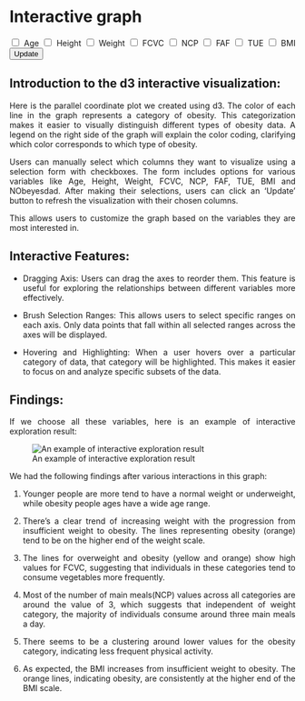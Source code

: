 <!-- 
4 Interactive (or animated) component in D3  d3graph.qmd

Select one (or more) of your key findings to present in an interactive or animated format using D3. Be thoughtful about how you use interactivity and/or animation: using these features to add value in a way that would not be possible with a static graph. 

Design with the goal of users walking away with a new understanding of the data and a clear understanding of the purpose of the visualization. If the tool is interactive, provide clear instructions on how the user should engage. Thoughtfulness and originality is more important than technical prowess; in all aspects of the project, think quality, not quantity. 

Interactive graphs must follow all of the best practices as with static graphs in terms of perception, labeling, accuracy, etc.

Your D3/javascript code should be added to a .js file in the scripts/ folder of your repo. This videoLinks to an external site. explains how to set this up properly. The same material is also available in this chapterLinks to an external site..
-->

# Interactive graph

<style>
  /* * {
    font-family: sans-serif;
  } */
</style>


<div id="plot">
  <form id="selectionForm">
          <input type="checkbox" id="age" name="variables" value="Age">
          <label for="age">Age</label>
          <input type="checkbox" id="height" name="variables" value="Height">
          <label for="height">Height</label>
          <input type="checkbox" id="weight" name="variables" value="Weight">
          <label for="weight">Weight</label>
          <input type="checkbox" id="fcvc" name="variables" value="FCVC">
          <label for="fcvc">FCVC</label>
          <input type="checkbox" id="ncp" name="variables" value="NCP">
          <label for="ncp">NCP</label>
          <input type="checkbox" id="faf" name="variables" value="FAF">
          <label for="faf">FAF</label>
          <input type="checkbox" id="tue" name="variables" value="TUE">
          <label for="tue">TUE</label>
          <input type="checkbox" id="bmi" name="variables" value="BMI">
          <label for="bmi">BMI</label>
      <button type="button" onclick="updateVisualization()">Update</button>
  </form>
<div id='my_dataviz'></div>
</div>



<script src="https://cdn.jsdelivr.net/npm/d3@7"></script>
<script src="scripts/myscript.js"></script>
<meta charset="utf-8">

<!-- Load d3.js -->
<script src="https://d3js.org/d3.v6.js"></script>

<!-- Create a div where the graph will take place -->


## Introduction to the d3 interactive visualization:

Here is the parallel coordinate plot we created using d3.
The color of each line in the graph represents a category of obesity. 
This categorization makes it easier to visually distinguish different types of obesity data.
A legend on the right side of the graph will explain the color coding, clarifying which color corresponds to which type of obesity.


Users can manually select which columns they want to visualize using a selection form with checkboxes.
The form includes options for various variables like Age, Height, Weight, FCVC, NCP, FAF, TUE, BMI and NObeyesdad.
After making their selections, users can click an 'Update' button to refresh the visualization with their chosen columns.

This allows users to customize the graph based on the variables they are most interested in.

## Interactive Features:

- Dragging Axis: Users can drag the axes to reorder them. This feature is useful for exploring the relationships between different variables more effectively.

- Brush Selection Ranges: This allows users to select specific ranges on each axis. Only data points that fall within all selected ranges across the axes will be displayed.

- Hovering and Highlighting: When a user hovers over a particular category of data, that category will be highlighted. This makes it easier to focus on and analyze specific subsets of the data.

## Findings:

If we choose all these variables, here is an example of interactive exploration result:

![An example of interactive exploration result](scripts/parallel-coordinate.png)

We had the following findings after various interactions in this graph:

1. Younger people are more tend to have a normal weight or underweight, while obesity people ages have a wide age range.

2. There's a clear trend of increasing weight with the progression from insufficient weight to obesity. The lines representing obesity (orange) tend to be on the higher end of the weight scale.

3. The lines for overweight and obesity (yellow and orange) show high values for FCVC, suggesting that individuals in these categories tend to consume vegetables more frequently.

4. Most of the number of main meals(NCP) values across all categories are around the value of 3, which suggests that independent of weight category, the majority of individuals consume around three main meals a day.

5. There seems to be a clustering around lower values for the obesity category, indicating less frequent physical activity.

6. As expected, the BMI increases from insufficient weight to obesity. The orange lines, indicating obesity, are consistently at the higher end of the BMI scale.


<style>
    body {
        text-align: justify
    }
    .selection-panel {
    margin-bottom: 20px;
    }
</style>
